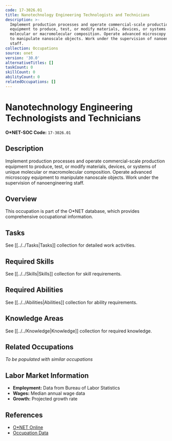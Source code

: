 ```yaml
---
code: 17-3026.01
title: Nanotechnology Engineering Technologists and Technicians
description: >-
  Implement production processes and operate commercial-scale production
  equipment to produce, test, or modify materials, devices, or systems of unique
  molecular or macromolecular composition. Operate advanced microscopy equipment
  to manipulate nanoscale objects. Work under the supervision of nanoengineering
  staff.
collection: Occupations
source: onet
version: '30.0'
alternativeTitles: []
taskCount: 0
skillCount: 0
abilityCount: 0
relatedOccupations: []
---
```

# Nanotechnology Engineering Technologists and Technicians

**O*NET-SOC Code:** `17-3026.01`

## Description

Implement production processes and operate commercial-scale production equipment to produce, test, or modify materials, devices, or systems of unique molecular or macromolecular composition. Operate advanced microscopy equipment to manipulate nanoscale objects. Work under the supervision of nanoengineering staff.

## Overview

This occupation is part of the O*NET database, which provides comprehensive occupational information.

## Tasks

See [[../../Tasks|Tasks]] collection for detailed work activities.

## Required Skills

See [[../../Skills|Skills]] collection for skill requirements.

## Required Abilities

See [[../../Abilities|Abilities]] collection for ability requirements.

## Knowledge Areas

See [[../../Knowledge|Knowledge]] collection for required knowledge.

## Related Occupations

*To be populated with similar occupations*

## Labor Market Information

- **Employment:** Data from Bureau of Labor Statistics
- **Wages:** Median annual wage data
- **Growth:** Projected growth rate

## References

- [O*NET Online](https://www.onetonline.org/link/summary/17-3026.01)
- [Occupation Data](https://www.onetcenter.org/)
